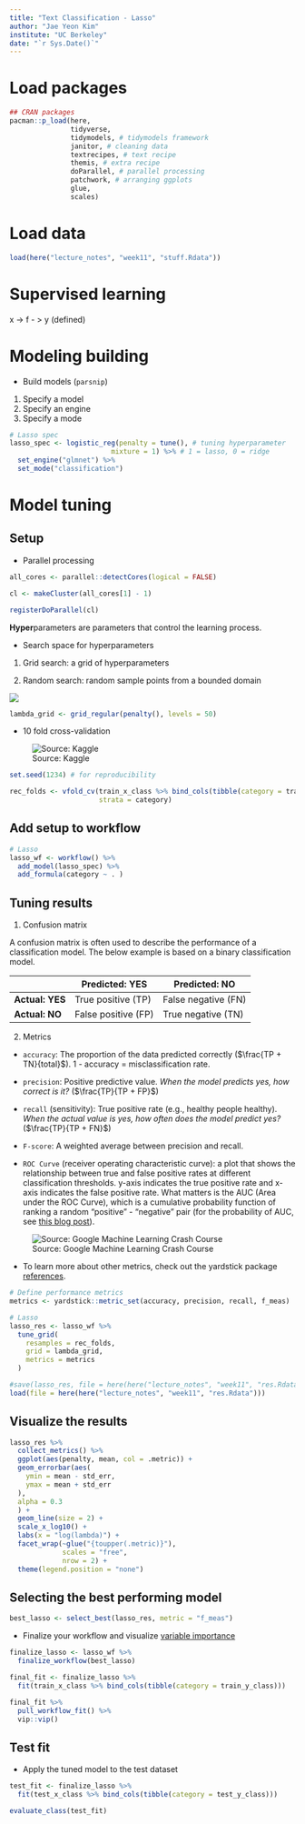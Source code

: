 ```yaml
---
title: "Text Classification - Lasso"
author: "Jae Yeon Kim"
institute: "UC Berkeley"
date: "`r Sys.Date()`"
---
```


# Load packages

```r
## CRAN packages 
pacman::p_load(here,
               tidyverse, 
               tidymodels, # tidymodels framework 
               janitor, # cleaning data 
               textrecipes, # text recipe 
               themis, # extra recipe 
               doParallel, # parallel processing 
               patchwork, # arranging ggplots
               glue, 
               scales)
```

# Load data

```r
load(here("lecture_notes", "week11", "stuff.Rdata"))
```

# Supervised learning

x -\> f - \> y (defined)

# Modeling building

-   Build models (`parsnip`)

1.  Specify a model
2.  Specify an engine
3.  Specify a mode

```r
# Lasso spec 
lasso_spec <- logistic_reg(penalty = tune(), # tuning hyperparameter 
                         mixture = 1) %>% # 1 = lasso, 0 = ridge 
  set_engine("glmnet") %>%
  set_mode("classification") 
```

# Model tuning

## Setup

-   Parallel processing

```r
all_cores <- parallel::detectCores(logical = FALSE)

cl <- makeCluster(all_cores[1] - 1)

registerDoParallel(cl)
```

**Hyper**parameters are parameters that control the learning process.

-   Search space for hyperparameters

1. Grid search: a grid of hyperparameters 

2. Random search: random sample points from a bounded domain

![](https://www.programmersought.com/images/523/7e44435f20fe514c11ca0d930af8547b.png)

```r
lambda_grid <- grid_regular(penalty(), levels = 50)
```

-   10 fold cross-validation

![Source: Kaggle](https://www.googleapis.com/download/storage/v1/b/kaggle-forum-message-attachments/o/inbox%2F4788946%2F82b5a41b6693a313b246f02d79e972d5%2FK%20FOLD.png?generation=1608195745131795&alt=media)

```r
set.seed(1234) # for reproducibility 

rec_folds <- vfold_cv(train_x_class %>% bind_cols(tibble(category = train_y_class)),
                      strata = category)
```

## Add setup to workflow

```r
# Lasso 
lasso_wf <- workflow() %>%
  add_model(lasso_spec) %>%
  add_formula(category ~ . )
```

## Tuning results

1.  Confusion matrix

A confusion matrix is often used to describe the performance of a classification model. The below example is based on a binary classification model.

|                 | Predicted: YES      | Predicted: NO       |
|-----------------|---------------------|---------------------|
| **Actual: YES** | True positive (TP)  | False negative (FN) |
| **Actual: NO**  | False positive (FP) | True negative (TN)  |

2.  Metrics

-   `accuracy`: The proportion of the data predicted correctly ($\frac{TP + TN}{total}$). 1 - accuracy = misclassification rate.

-   `precision`: Positive predictive value. *When the model predicts yes, how correct is it?* ($\frac{TP}{TP + FP}$)

-   `recall` (sensitivity): True positive rate (e.g., healthy people healthy). *When the actual value is yes, how often does the model predict yes?* ($\frac{TP}{TP + FN}$)

-   `F-score`: A weighted average between precision and recall. 

-   `ROC Curve` (receiver operating characteristic curve): a plot that shows the relationship between true and false positive rates at different classification thresholds. y-axis indicates the true positive rate and x-axis indicates the false positive rate. What matters is the AUC (Area under the ROC Curve), which is a cumulative probability function of ranking a random "positive" - "negative" pair (for the probability of AUC, see [this blog post](https://www.alexejgossmann.com/auc/)).

![Source: Google Machine Learning Crash Course](https://developers.google.com/machine-learning/crash-course/images/ROCCurve.svg)

-   To learn more about other metrics, check out the yardstick package [references](https://yardstick.tidymodels.org/reference/index.html).

```r
# Define performance metrics 
metrics <- yardstick::metric_set(accuracy, precision, recall, f_meas)

# Lasso
lasso_res <- lasso_wf %>%
  tune_grid(
    resamples = rec_folds, 
    grid = lambda_grid, 
    metrics = metrics 
  )

#save(lasso_res, file = here(here("lecture_notes", "week11", "res.Rdata")))
load(file = here(here("lecture_notes", "week11", "res.Rdata")))
```

## Visualize the results

```r
lasso_res %>%
  collect_metrics() %>%
  ggplot(aes(penalty, mean, col = .metric)) +
  geom_errorbar(aes(
    ymin = mean - std_err,
    ymax = mean + std_err
  ),
  alpha = 0.3
  ) +
  geom_line(size = 2) +
  scale_x_log10() +
  labs(x = "log(lambda)") +
  facet_wrap(~glue("{toupper(.metric)}"), 
             scales = "free",
             nrow = 2) +
  theme(legend.position = "none") 
```

## Selecting the best performing model

```r
best_lasso <- select_best(lasso_res, metric = "f_meas")
```

-   Finalize your workflow and visualize [variable importance](https://koalaverse.github.io/vip/articles/vip.html)

```r
finalize_lasso <- lasso_wf %>%
  finalize_workflow(best_lasso)

final_fit <- finalize_lasso %>%
  fit(train_x_class %>% bind_cols(tibble(category = train_y_class)))

final_fit %>%
  pull_workflow_fit() %>%
  vip::vip()
```

## Test fit

-   Apply the tuned model to the test dataset

```r
test_fit <- finalize_lasso %>% 
  fit(test_x_class %>% bind_cols(tibble(category = test_y_class)))

evaluate_class(test_fit)
```
